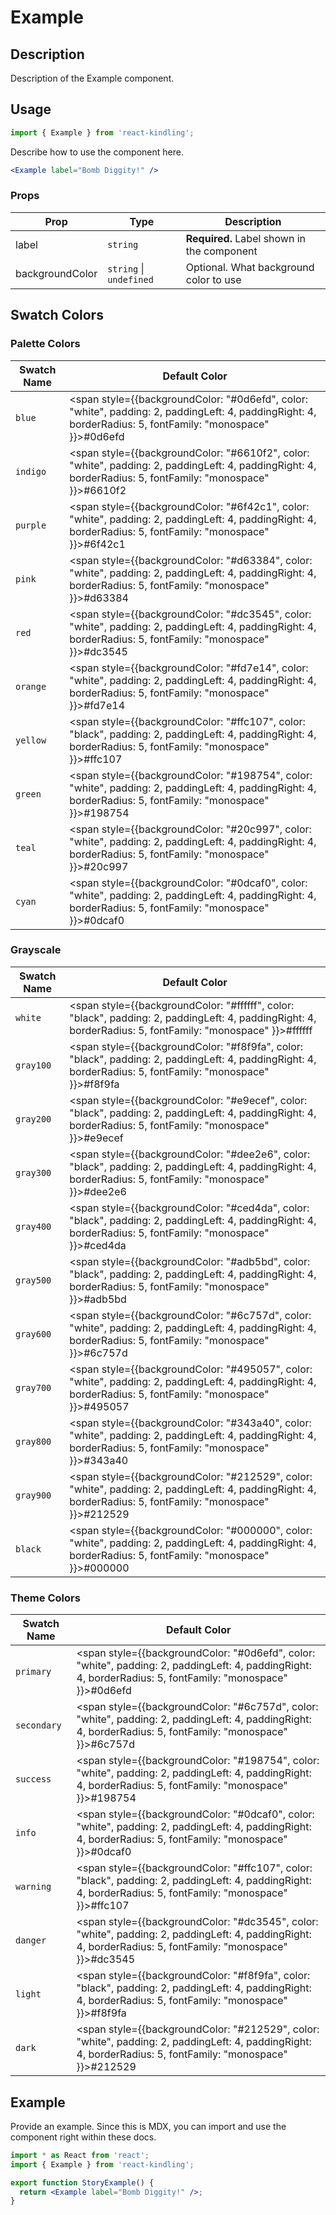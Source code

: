 
<Meta title="Documentation/Themes" />

<h1>Example</h1>

## Description

Description of the Example component.

## Usage

```jsx
import { Example } from 'react-kindling';
```

Describe how to use the component here.

```jsx
<Example label="Bomb Diggity!" />
```

### Props

| Prop            | Type                        | Description                                |
| --------------- | --------------------------- | ------------------------------------------ |
| label           | `string`                    | **Required.** Label shown in the component |
| backgroundColor | `string` &#124; `undefined` | Optional. What background color to use     |

## Swatch Colors

### Palette Colors

| Swatch Name | Default Color                                                                                                                                                     |
| ----------- | ----------------------------------------------------------------------------------------------------------------------------------------------------------------- |
| `blue`      | <span style={{backgroundColor: "#0d6efd", color: "white", padding: 2, paddingLeft: 4, paddingRight: 4, borderRadius: 5, fontFamily: "monospace" }}>#0d6efd</span> |
| `indigo`    | <span style={{backgroundColor: "#6610f2", color: "white", padding: 2, paddingLeft: 4, paddingRight: 4, borderRadius: 5, fontFamily: "monospace" }}>#6610f2</span> |
| `purple`    | <span style={{backgroundColor: "#6f42c1", color: "white", padding: 2, paddingLeft: 4, paddingRight: 4, borderRadius: 5, fontFamily: "monospace" }}>#6f42c1</span> |
| `pink`      | <span style={{backgroundColor: "#d63384", color: "white", padding: 2, paddingLeft: 4, paddingRight: 4, borderRadius: 5, fontFamily: "monospace" }}>#d63384</span> |
| `red`       | <span style={{backgroundColor: "#dc3545", color: "white", padding: 2, paddingLeft: 4, paddingRight: 4, borderRadius: 5, fontFamily: "monospace" }}>#dc3545</span> |
| `orange`    | <span style={{backgroundColor: "#fd7e14", color: "white", padding: 2, paddingLeft: 4, paddingRight: 4, borderRadius: 5, fontFamily: "monospace" }}>#fd7e14</span> |
| `yellow`    | <span style={{backgroundColor: "#ffc107", color: "black", padding: 2, paddingLeft: 4, paddingRight: 4, borderRadius: 5, fontFamily: "monospace" }}>#ffc107</span> |
| `green`     | <span style={{backgroundColor: "#198754", color: "white", padding: 2, paddingLeft: 4, paddingRight: 4, borderRadius: 5, fontFamily: "monospace" }}>#198754</span> |
| `teal`      | <span style={{backgroundColor: "#20c997", color: "white", padding: 2, paddingLeft: 4, paddingRight: 4, borderRadius: 5, fontFamily: "monospace" }}>#20c997</span> |
| `cyan`      | <span style={{backgroundColor: "#0dcaf0", color: "white", padding: 2, paddingLeft: 4, paddingRight: 4, borderRadius: 5, fontFamily: "monospace" }}>#0dcaf0</span> |

### Grayscale

| Swatch Name | Default Color                                                                                                                                                     |
| ----------- | ----------------------------------------------------------------------------------------------------------------------------------------------------------------- |
| `white`     | <span style={{backgroundColor: "#ffffff", color: "black", padding: 2, paddingLeft: 4, paddingRight: 4, borderRadius: 5, fontFamily: "monospace" }}>#ffffff</span> |
| `gray100`   | <span style={{backgroundColor: "#f8f9fa", color: "black", padding: 2, paddingLeft: 4, paddingRight: 4, borderRadius: 5, fontFamily: "monospace" }}>#f8f9fa</span> |
| `gray200`   | <span style={{backgroundColor: "#e9ecef", color: "black", padding: 2, paddingLeft: 4, paddingRight: 4, borderRadius: 5, fontFamily: "monospace" }}>#e9ecef</span> |
| `gray300`   | <span style={{backgroundColor: "#dee2e6", color: "black", padding: 2, paddingLeft: 4, paddingRight: 4, borderRadius: 5, fontFamily: "monospace" }}>#dee2e6</span> |
| `gray400`   | <span style={{backgroundColor: "#ced4da", color: "black", padding: 2, paddingLeft: 4, paddingRight: 4, borderRadius: 5, fontFamily: "monospace" }}>#ced4da</span> |
| `gray500`   | <span style={{backgroundColor: "#adb5bd", color: "black", padding: 2, paddingLeft: 4, paddingRight: 4, borderRadius: 5, fontFamily: "monospace" }}>#adb5bd</span> |
| `gray600`   | <span style={{backgroundColor: "#6c757d", color: "white", padding: 2, paddingLeft: 4, paddingRight: 4, borderRadius: 5, fontFamily: "monospace" }}>#6c757d</span> |
| `gray700`   | <span style={{backgroundColor: "#495057", color: "white", padding: 2, paddingLeft: 4, paddingRight: 4, borderRadius: 5, fontFamily: "monospace" }}>#495057</span> |
| `gray800`   | <span style={{backgroundColor: "#343a40", color: "white", padding: 2, paddingLeft: 4, paddingRight: 4, borderRadius: 5, fontFamily: "monospace" }}>#343a40</span> |
| `gray900`   | <span style={{backgroundColor: "#212529", color: "white", padding: 2, paddingLeft: 4, paddingRight: 4, borderRadius: 5, fontFamily: "monospace" }}>#212529</span> |
| `black`     | <span style={{backgroundColor: "#000000", color: "white", padding: 2, paddingLeft: 4, paddingRight: 4, borderRadius: 5, fontFamily: "monospace" }}>#000000</span> |

### Theme Colors

| Swatch Name | Default Color                                                                                                                                                     |
| ----------- | ----------------------------------------------------------------------------------------------------------------------------------------------------------------- |
| `primary`   | <span style={{backgroundColor: "#0d6efd", color: "white", padding: 2, paddingLeft: 4, paddingRight: 4, borderRadius: 5, fontFamily: "monospace" }}>#0d6efd</span> |
| `secondary` | <span style={{backgroundColor: "#6c757d", color: "white", padding: 2, paddingLeft: 4, paddingRight: 4, borderRadius: 5, fontFamily: "monospace" }}>#6c757d</span> |
| `success`   | <span style={{backgroundColor: "#198754", color: "white", padding: 2, paddingLeft: 4, paddingRight: 4, borderRadius: 5, fontFamily: "monospace" }}>#198754</span> |
| `info`      | <span style={{backgroundColor: "#0dcaf0", color: "white", padding: 2, paddingLeft: 4, paddingRight: 4, borderRadius: 5, fontFamily: "monospace" }}>#0dcaf0</span> |
| `warning`   | <span style={{backgroundColor: "#ffc107", color: "black", padding: 2, paddingLeft: 4, paddingRight: 4, borderRadius: 5, fontFamily: "monospace" }}>#ffc107</span> |
| `danger`    | <span style={{backgroundColor: "#dc3545", color: "white", padding: 2, paddingLeft: 4, paddingRight: 4, borderRadius: 5, fontFamily: "monospace" }}>#dc3545</span> |
| `light`     | <span style={{backgroundColor: "#f8f9fa", color: "black", padding: 2, paddingLeft: 4, paddingRight: 4, borderRadius: 5, fontFamily: "monospace" }}>#f8f9fa</span> |
| `dark`      | <span style={{backgroundColor: "#212529", color: "white", padding: 2, paddingLeft: 4, paddingRight: 4, borderRadius: 5, fontFamily: "monospace" }}>#212529</span> |
  

## Example

Provide an example. Since this is MDX, you can import and use the component right within these docs.

```jsx
import * as React from 'react';
import { Example } from 'react-kindling';

export function StoryExample() {
  return <Example label="Bomb Diggity!" />;
}
```
